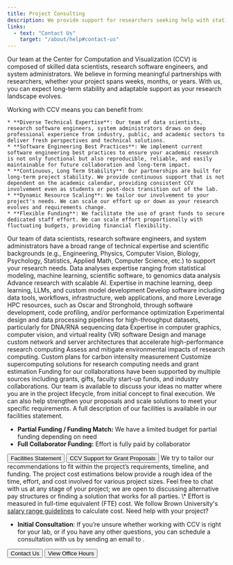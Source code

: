```yaml
---
title: Project Consulting
description: We provide support for researchers seeking help with statistical modeling, machine learning, data mining, data visualization, computational biology, high-performance computing, and software engineering.
links:
  - text: "Contact Us"
    target: "/about/help#contact-us"
---
```


<ContentSection title="Why Work with CCV?">
  Our team at the Center for Computation and Visualization (CCV) is composed of skilled data scientists, research software engineers, and system administrators. We believe in forming meaningful partnerships with researchers, whether your project spans weeks, months, or years. With us, you can expect long-term stability and adaptable support as your research landscape evolves.

  Working with CCV means you can benefit from:
  
    * **Diverse Technical Expertise**: Our team of data scientists, research software engineers, system administrators draws on deep professional experience from industry, public, and academic sectors to deliver fresh perspectives and technical solutions.
    * **Software Engineering Best Practices**: We implement current software engineering best practices to ensure your academic research is not only functional but also reproducible, reliable, and easily maintainable for future collaboration and long-term impact.
    * **Continuous, Long Term Stability**: Our partnerships are built for long-term project stability. We provide continuous support that is not dependent on the academic calendar, providing consistent CCV involvement even as students or post-docs transition out of the lab.
    * **Dynamic Resource Scaling**: We tailor our involvement to your project's needs. We can scale our effort up or down as your research evolves and requirements change.
    * **Flexible Funding**: We facilitate the use of grant funds to secure dedicated staff effort. We can scale effort proportionally with fluctuating budgets, providing financial flexibility.
  
</ContentSection>

<ContentSection title="Technical Expertise">
  Our team of data scientists, research software engineers, and system administrators have a broad range of technical
  expertise and scientific backgrounds (e.g., Engineering, Physics, Computer Vision, Biology, Psychology, Statistics,
  Applied Math, Computer Science, etc.) to support your research needs.

  <CardGroup>
    <StyledCard title="Data Science" iconName="FaAtom">
      Data analyses expertise ranging from statistical modeling, machine learning, scientific software, to genomics data analysis
    </StyledCard>
    <StyledCard title="Artificial Intelligence" iconName="FaRobot">
      Advance research with scalable AI. Expertise in machine learning, deep learning, LLMs, and custom model development
    </StyledCard>
    <StyledCard title="Software Engineering" iconName="FaCode">
      Develop software including data tools, workflows, infrastructure, web applications, and more
    </StyledCard>
    <StyledCard title="High-Performance Computing" iconName="FaRocket">
      Leverage HPC resources, such as Oscar and Stronghold, through software development, code profiling, and/or performance optimization
    </StyledCard>
    <StyledCard title="Computational Biology" iconName="FaDna">
      Experimental design and data processing pipelines for high-throughput datasets, particularly for DNA/RNA sequencing data
    </StyledCard>
    <StyledCard title="Visualization" iconName="FaCube">
      Expertise in computer graphics, computer vision, and virtual reality (VR) software
    </StyledCard>
    <StyledCard title="Technical Infrastructure" iconName="FaServer">
      Design and manage custom network and server architectures that accelerate high-performance research computing
    </StyledCard>
    <StyledCard title="Software Sustainability" iconName="FaTree">
      Assess and mitigate environmental impacts of research computing. Custom plans for carbon intensity measurement
    </StyledCard>
    <StyledCard title="Hardware Consultation" iconName="FaCog">
      Customize supercomputing solutions for research computing needs and grant estimation
    </StyledCard>
  </CardGroup>
</ContentSection>

<ContentSection title="Funding Collaborations">
  Funding for our collaborations have been supported by multiple sources including grants, gifts, faculty start-up 
  funds, and industry collaborations. Our team is available to discuss your ideas no matter where you are in the 
  project lifecycle, from initial concept to final execution. We can also help strengthen your proposals and scale 
  solutions to meet your specific requirements. A full description of our facilities is available in our facilities 
  statement.

  * **Partial Funding / Funding Match:** We have a limited budget for partial funding depending on need
  * **Full Collaborator Funding:** Effort is fully paid by collaborator

  <ButtonGroup>
      <Button href="https://docs.google.com/document/d/1anrhAU6iQxAo-KzNKeiDgLd-ZiC3UsuoRAZUKOBRLB4/edit?usp=sharing" variant="primary_filled">
          Facilities Statement
      </Button>
      <Button href="https://docs.google.com/document/d/1GFG9NYSh0pAQuI1n4Hba1-jC_-2ySQ6uzXltc_khnig/edit?usp=sharing" variant="secondary_filled">
          CCV Support for Grant Proposals
      </Button>
  </ButtonGroup>

</ContentSection>

<ContentSection title="Project Cost Estimation">
  We try to tailor our recommendations to fit within the project’s requirements, timeline, and funding. The project cost estimations below provide a rough idea of the time, effort, and cost involved for various project sizes. Feel free to chat with us at any stage of your project; we are open to discussing alternative pay structures or finding a solution that works for all parties. 
  <CardGroup>
      <CostEstimateCard 
        title="Extra Small" 
        time="1-3" 
        units="months" 
        engineers="1" 
        fte="40%"
      />
      <CostEstimateCard 
        title="Small" 
        time="6-8" 
        units="months" 
        engineers="1-2" 
        fte="60%"
      />
      <CostEstimateCard 
        title="Medium" 
        time="1" 
        units="year" 
        engineers="1-2" 
        fte="80%"
      />
      <CostEstimateCard 
        title="Large" 
        time="2+" 
        units="years" 
        engineers="2+" 
        fte="80%"
      />
  </CardGroup>
  \* Effort is measured in full-time equivalent (FTE) cost. We follow Brown University's
        <a href="https://hr.brown.edu/working-brown/compensation/salary-ranges" target="_blank" rel="noopener noreferrer" >salary range guidelines</a>
        to calculate cost.
</ContentSection>

<ContentSection title="Project Estimation Examples">
  <ProjectEstimationSection/>
</ContentSection>

<ContentSection title="Contact Us">
  Need help with your project?

  * **Initial Consultation**: If you’re unsure whether working with CCV is right for your lab, or if you have any other questions, you can
  schedule a consultation with us by sending an email to <CopyableEmail email="support@ccv.brown.edu"/>.

  <ButtonGroup>
    <Button href="/about/help#contact-us" variant="primary_filled">
      Contact Us
    </Button>
    <Button href="https://events.brown.edu/ccv/month" variant="secondary_filled">
        View Office Hours
    </Button>
  </ButtonGroup>
</ContentSection>
